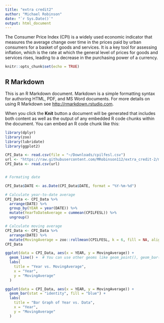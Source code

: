```yaml
---
title: "extra credit2"
author: "Michael Robinson"
date: "`r Sys.Date()`"
output: html_document
---
```

The Consumer Price Index (CPI) is a widely used economic indicator that measures the average change over time in the prices paid by urban consumers for a basket of goods and services. It is a key tool for assessing inflation, which is the rate at which the general level of prices for goods and services rises, leading to a decrease in the purchasing power of a currency.

```r
knitr::opts_chunk$set(echo = TRUE)
```

## R Markdown

This is an R Markdown document. Markdown is a simple formatting syntax for authoring HTML, PDF, and MS Word documents. For more details on using R Markdown see <http://rmarkdown.rstudio.com>.

When you click the **Knit** button a document will be generated that includes both content as well as the output of any embedded R code chunks within the document. You can embed an R code chunk like this:

```r
library(dplyr)
library(zoo)
library(lubridate)
library(ggplot2)

CPI_Data <- read.csv(file = "~/Downloads/cpilfesl.csv")
url <- "https://raw.githubusercontent.com/MRobinson112/extra_credit-2/main/CPILFESL.csv"
CPI_Data <- read.csv(url)


# Formating date 

CPI_Data$DATE <- as.Date(CPI_Data$DATE, format = "%Y-%m-%d")  

# Calculate year-to-date average
CPI_Data <- CPI_Data %>%
  arrange(DATE) %>%
  group_by(YEAR = year(DATE)) %>%
  mutate(YearToDateAverage = cummean(CPILFESL)) %>%
  ungroup()

# Calculate moving average
CPI_Data <- CPI_Data %>%
  arrange(DATE) %>%
  mutate(MovingAverage = zoo::rollmean(CPILFESL, k = 6, fill = NA, align = "right"))
CPI_Data

ggplot(data = CPI_Data, aes(x = YEAR, y = MovingAverage)) +
  geom_line() +  # You can use other geoms like geom_point(), geom_bar(), etc., depending on your data and preference.
  labs(
    title = "Year vs. MovingAverage",
    x = "Year",
    y = "MovingAverage"
  )

ggplot(data = CPI_Data, aes(x = YEAR, y = MovingAverage)) +
  geom_bar(stat = "identity", fill = "blue") +
  labs(
    title = "Bar Graph of Year vs. Data",
    x = "Year",
    y = "MovingAverage"
  )
```
